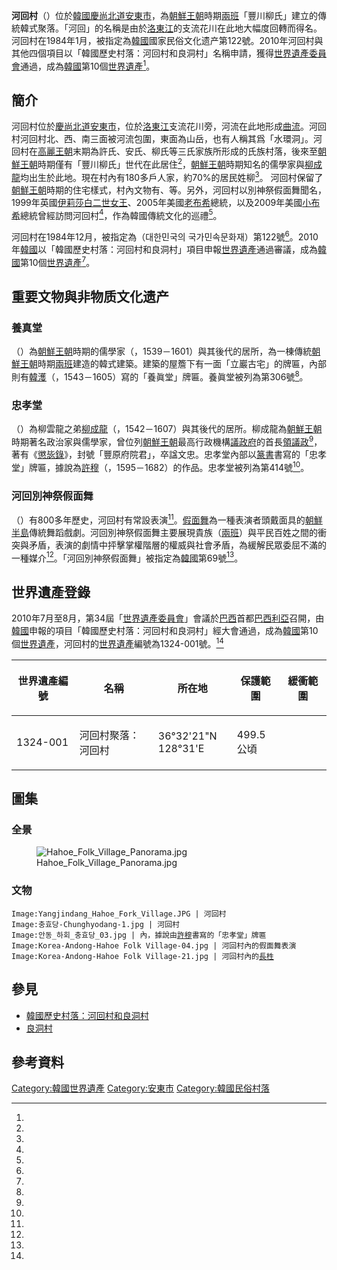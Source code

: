 {{noteTA 
|G1 = PresidentsUS
|1  = zh-hans:伊丽莎白二世; zh-tw:伊莉莎白二世; zh-hk:伊利沙伯二世;
}}

{{世界文化遺產概要表
| site_img       = File:Hahoe 8782.jpg
| site_img_capt  = 河回村
| site_img_width = 250px
| zh_name        = 韓國歷史村落：河回村和良洞村
| en_name        = Historic Villages of Korea: Hahoe and Yangdong
| fr_name        = Villages historiques de Corée : Hahoe et Yangdong
| country        = {{ROK}}
| ID             = 1324-001
| Region         = 亞洲和太平洋地區
| criterion_c    = (iii)(iv)
| year           = 2010
| org_url        = http://whc.unesco.org/en/list/1324
| locmapin       = South Korea
| Coordinates    = {{coord|36|32|21|N|128|31|0|E}}
}}

{{Infobox Korean name
|img    = 
|hangul = 안동하회마을
|hanja  = 安東河回마을
|rr     = Andong Hahoe Maeul
|mr     = Andong Hahoe Maŭl
}}

'''河回村'''（{{lang-ko|하회마을}}）位於[[大韓民國|韓國]][[慶尚北道|慶尚北道]][[安東市|安東市]]，為[[朝鮮王朝|朝鮮王朝]]時期[[兩班|兩班]]「豐川柳氏」建立的傳統韓式聚落。「河回」的名稱是由於[[洛東江|洛東江]]的支流花川在此地大幅度回轉而得名。河回村在1984年1月，被指定為[[大韓民國|韓國]]國家民俗文化遗产第122號。2010年河回村與其他四個項目以「韓國歷史村落：河回村和良洞村」名稱申請，獲得[[世界遺產委員會|世界遺產委員會]]通過，成為[[大韓民國|韓國]]第10個[[世界遺產|世界遺產]]<ref name="UNESCO_1324"/>。

==簡介==

河回村位於[[慶尚北道|慶尚北道]][[安東市|安東市]]{{lk|豐川面|풍천면}}，位於[[洛東江|洛東江]]支流花川旁，河流在此地形成[[曲流|曲流]]。河回村河回村北、西、南三面被河流包圍，東面為山岳，也有人稱其爲「水環洞」。河回村在[[高麗|高麗王朝]]末期為許氏、安氏、柳氏等三氏家族所形成的氏族村落，後來至[[朝鮮王朝|朝鮮王朝]]時期僅有「豐川柳氏」世代在此居住<ref name="河回村與良洞村_韓國觀光公社"/>，[[朝鮮王朝|朝鮮王朝]]時期知名的儒學家{{lk|柳雲龍 (朝鮮時代)|류운룡|柳雲龍}}與[[柳成龍|柳成龍]]均出生於此地。現在村內有180多戶人家，約70%的居民姓柳<ref name="河回村_韓國觀光公社"/>。
河回村保留了[[朝鮮王朝|朝鮮王朝]]時期的住宅樣式，村內文物有{{lk|養真堂|안동 하회 양진당}}、{{lk|忠孝堂 (河回村)|안동 하회 충효당|忠孝堂}}等。另外，河回村以別神祭假面舞聞名，1999年英國[[伊莉莎白二世女王|伊莉莎白二世女王]]、2005年美國[[喬治·赫伯特·華克·布希|老布希]]總統，以及2009年美國[[喬治·沃克·布希|小布希]]總統曾經訪問河回村<ref name="trip.com_安東河回村"/>，作為韓國傳統文化的巡禮<ref name="河回村_韓國觀光公社"/>。

河回村在1984年12月，被指定為{{lk|國家民俗文化遗产|대한민국의 국가민속문화재}}（대한민국의 국가민속문화재）第122號<ref name="heritage_m122"/>。2010年[[大韓民國|韓國]]以「韓國歷史村落：河回村和良洞村」項目申報[[世界遺產|世界遺產]]通過審議，成為[[大韓民國|韓國]]第10個[[世界遺產|世界遺產]]<ref name="UNESCO_1324"/>。

==重要文物與非物质文化遗产==

===養真堂===

{{lk|養真堂|안동 하회 양진당}}（{{lang-ko|양진당}}）為[[朝鮮王朝|朝鮮王朝]]時期的儒學家{{lk|柳雲龍 (朝鮮時代)|류운룡|柳雲龍}}（{{lang|ko|류운룡}}，1539－1601）與其後代的居所，為一棟傳統[[朝鮮王朝|朝鮮王朝]]時期[[兩班|兩班]]建造的韓式建築。建築的屋簷下有一面「立巖古宅」的牌匾，內部則有[[韓石峯|韓濩]]（{{lang|ko|한호}}，1543－1605）寫的「養眞堂」牌匾。養眞堂被列為{{lk|大韓民國寶物|대한민국의 보물}}第306號<ref name="heritage_t306"/>。

===忠孝堂===

{{lk|忠孝堂 (河回村)|안동 하회 충효당|忠孝堂}}（{{lang-ko|충효당}}）為柳雲龍之弟[[柳成龍|柳成龍]]（{{lang|ko|유성룡}}，1542－1607）與其後代的居所。柳成龍為[[朝鮮王朝|朝鮮王朝]]時期著名政治家與儒學家，曾位列[[朝鮮王朝|朝鮮王朝]]最高行政機構[[議政府|議政府]]的首長[[領議政|領議政]]<ref name="韓國學中央研究院_敎旨"/>，著有《[[懲毖錄|懲毖錄]]》，封號「豐原府院君」，卒諡文忠。忠孝堂內部以[[篆書|篆書]]書寫的「忠孝堂」牌匾，據說為[[許穆|許穆]]（{{lang|ko|허목}}，1595－1682）的作品。忠孝堂被列為{{lk|大韓民國寶物|대한민국의 보물}}第414號<ref name="heritage_t414"/>。

===河回別神祭假面舞===

{{lk|河回別神祭假面舞|하회별신굿탈놀이}}（{{lang-ko|하회별신굿탈놀이}}）有800多年歷史，河回村有常設表演<ref name="河回別神祭假面舞_koreatriptips"/>。[[假面劇|假面舞]]為一種表演者頭戴面具的[[朝鮮半島|朝鮮半島]]傳統舞蹈戲劇。河回別神祭假面舞主要展現貴族（[[兩班|兩班]]）與平民百姓之間的衝突與矛盾，表演的劇情中抨擊掌權階層的權威與社會矛盾，為緩解民眾委屈不滿的一種媒介<ref name="河回別神祭假面舞_韓國觀光公社"/>。「河回別神祭假面舞」被指定為[[大韓民國|韓國]]{{lk|韩国非物质文化遗产|대한민국의 국가무형문화재}}第69號<ref name="heritage_n69"/>。

== 世界遺產登錄 ==

2010年7月至8月，第34屆「[[世界遺產委員會|世界遺產委員會]]」會議於[[巴西|巴西]]首都[[巴西利亞|巴西利亞]]召開，由[[大韓民國|韓國]]申報的項目「韓國歷史村落：河回村和良洞村」經大會通過，成為[[大韓民國|韓國]]第10個[[世界遺產|世界遺產]]，河回村的[[世界遺產|世界遺產]]編號為1324-001號。<ref name="UNESCO_1324"/>

{{世界遺產基準|3|4}}

{| class="wikitable" width="70%" style="text-align:center"
|+
! style= "width:20%" | 世界遺產編號
! style= "width:25%" | 名稱
! style= "width:25%" | 所在地
! style= "width:15%" | 保護範圍
!緩衝範圍
|-
|1324-001
|河回村聚落：河回村
|36°32'21"N 128°31'E
|499.5公頃
|
|}

==圖集==

===全景===

[[File:Hahoe_Folk_Village_Panorama.jpg|center]]

===文物===

<gallery mode="packed">

 Image:Yangjindang_Hahoe_Fork_Village.JPG | 河回村{{lk|養眞堂|안동 하회 양진당}}
 Image:충효당-Chunghyodang-1.jpg | 河回村{{lk|忠孝堂 (河回村)|안동 하회 충효당|忠孝堂}}
 Image:안동_하회_충효당_03.jpg | {{lk|忠孝堂 (河回村)|안동 하회 충효당|忠孝堂}}內，據說由[[許穆|許穆]]書寫的「忠孝堂」牌匾
 Image:Korea-Andong-Hahoe Folk Village-04.jpg | 河回村內的假面舞表演
 Image:Korea-Andong-Hahoe Folk Village-21.jpg | 河回村內的[[長栍|長栍]]

</gallery>

==參見==
* [[韓國歷史村落：河回村和良洞村|韓國歷史村落：河回村和良洞村]]
* [[良洞村|良洞村]]

==參考資料==
{{Commons+cat|Category:Hahoe Folk Village}}

{{Reflist|2|refs=

<ref name="UNESCO_1324">{{cite web | url=http://whc.unesco.org/en/list/1324/ | title=Historic Villages of Korea: Hahoe and Yangdong | publisher=[[聯合國教科文組織|聯合國教科文組織]] | accessdate=2020-07-24 | language=en | archive-url=https://web.archive.org/web/20200507173206/http://whc.unesco.org/en/list/1324 | archive-date=2020-05-07 | dead-url=no }}</ref>

<ref name="heritage_m122">{{cite web | url=http://www.heritage.go.kr/heri/cul/culSelectDetail.do?VdkVgwKey=18,01220000,37&pageNo=1_1_1_1 | title=안동 하회마을 (安東 河回마을) | publisher=[[文化財廳|文化財廳]] | accessdate=2020-07-24 | language=ko | archive-url=https://web.archive.org/web/20200724052347/http://www.heritage.go.kr/heri/cul/culSelectDetail.do?VdkVgwKey=18,01220000,37&pageNo=1_1_1_1 | archive-date=2020-07-24 | dead-url=no }}</ref>

<ref name="heritage_n69">{{cite web | url=http://www.heritage.go.kr/heri/cul/culSelectDetail.do?VdkVgwKey=17,00690000,37&pageNo=1_1_1_1 | title=하회별신굿탈놀이 (河回別神굿탈놀이) | publisher=[[文化財廳|文化財廳]] | accessdate=2020-07-24 | language=ko | archive-url=https://web.archive.org/web/20200724054424/http://www.heritage.go.kr/heri/cul/culSelectDetail.do?VdkVgwKey=17,00690000,37&pageNo=1_1_1_1 | archive-date=2020-07-24 | dead-url=no }}</ref>

<ref name="heritage_t306">{{cite web | url=http://www.heritage.go.kr/heri/cul/culSelectDetail.do?VdkVgwKey=12,03060000,37&pageNo=1_1_1_1 | title=안동 하회 양진당 (安東 河回 養眞堂) | publisher=[[文化財廳|文化財廳]] | accessdate=2020-07-24 | language=ko | archive-url=https://web.archive.org/web/20200724053054/http://www.heritage.go.kr/heri/cul/culSelectDetail.do?VdkVgwKey=12,03060000,37&pageNo=1_1_1_1 | archive-date=2020-07-24 | dead-url=no }}</ref>

<ref name="heritage_t414">{{cite web | url=http://www.heritage.go.kr/heri/cul/culSelectDetail.do?VdkVgwKey=12,04140000,37&pageNo=1_1_1_1 | title=안동 하회 충효당 (安東 河回 忠孝堂) | publisher=[[文化財廳|文化財廳]] | accessdate=2020-07-24 | language=ko | archive-url=https://web.archive.org/web/20200724051952/http://www.heritage.go.kr/heri/cul/culSelectDetail.do?VdkVgwKey=12,04140000,37&pageNo=1_1_1_1 | archive-date=2020-07-24 | dead-url=no }}</ref>

<ref name="trip.com_安東河回村">{{cite web | url=https://tc.trip.com/travel-guide/andong-si/hahoe-village-market-22864894/ | title=安東河回村 | publisher={{le|Trip.com}} | accessdate=2020-07-24 | language=zh-hant | archive-url=https://web.archive.org/web/20200724055508/https://tc.trip.com/travel-guide/andong-si/hahoe-village-market-22864894/ | archive-date=2020-07-24 | dead-url=no }}</ref>

<ref name="河回別神祭假面舞_koreatriptips">{{cite web | url=http://www.koreatriptips.com/zh-tw/festivals-events-performances/333175.html | title=河回別神祭假面舞常設表演(하회별신굿탈놀이 상설공연) | publisher=koreatriptips | accessdate=2020-07-24 | language=zh-hant | archive-url=https://web.archive.org/web/20200724125132/http://www.koreatriptips.com/zh-tw/festivals-events-performances/333175.html | archive-date=2020-07-24 | dead-url=no }}</ref>

<ref name="河回村_韓國觀光公社">{{cite web | url=https://big5chinese.visitkorea.or.kr/cht/ATT/3_2_view.jsp?cid=1069658 | title=安東河回村[UNESCO世界文化遺產] | publisher=韓國觀光公社 | accessdate=2020-07-24 | language=zh-hant | archive-url=https://web.archive.org/web/20200625145929/http://big5chinese.visitkorea.or.kr/cht/ATT/3_2_view.jsp?cid=1069658 | archive-date=2020-06-25 | dead-url=no }}</ref>

<ref name="河回村與良洞村_韓國觀光公社">{{cite web | url=https://big5chinese.visitkorea.or.kr/cht/ATT/3_7_view.jsp?cid=2521881 | title=韓國歷史村落：河回村與良洞村 | publisher=韓國觀光公社 | accessdate=2020-07-24 | language=zh-hant | archive-url=https://web.archive.org/web/20200724063930/https://big5chinese.visitkorea.or.kr/cht/ATT/3_7_view.jsp?cid=2521881 | archive-date=2020-07-24 | dead-url=no }}</ref>

<ref name="河回別神祭假面舞_韓國觀光公社">{{cite web | url=https://big5chinese.visitkorea.or.kr/cht/ATT/3_4_view.jsp?cid=333175 | title=河回別神祭假面舞常設表演 | publisher=韓國觀光公社 | accessdate=2020-07-24 | language=zh-hant | archive-url=https://web.archive.org/web/20200724051947/https://big5chinese.visitkorea.or.kr/cht/ATT/3_4_view.jsp?cid=333175 | archive-date=2020-07-24 | dead-url=no }}</ref>

<ref name="韓國學中央研究院_敎旨">{{cite web | url=http://encykorea.aks.ac.kr/Contents/SearchNavi?keyword=%E6%95%8E%E6%97%A8&ridx=0&tot=1033 | title=교지(敎旨) | publisher=[[韓國學中央研究院|韓國學中央研究院]] | accessdate=2020-07-24 | language=ko | archive-url=https://web.archive.org/web/20200629222112/http://encykorea.aks.ac.kr/Contents/SearchNavi?keyword=%E6%95%8E%E6%97%A8&ridx=0&tot=1033 | archive-date=2020-06-29 | dead-url=no }}</ref>

}}

{{Portal bar|世界遺產|韓國|建築}}
{{韓國世界遺產}}
[[Category:韓國世界遺產|Category:韓國世界遺產]]
[[Category:安東市|Category:安東市]]
[[Category:韓國民俗村落|Category:韓國民俗村落]]